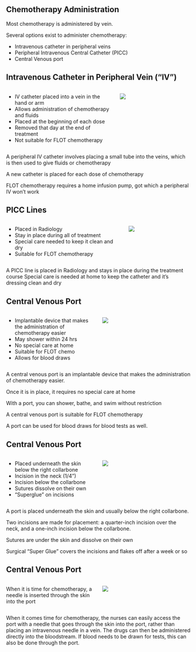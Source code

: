 ## Chemotherapy Administration

Most chemotherapy is administered by vein.

Several options exist to administer chemotherapy:

-   Intravenous catheter in peripheral veins
-   Peripheral Intravenous Central Catheter (PICC)
-   Central Venous port

## Intravenous Catheter in Peripheral Vein ("IV")

:::::: columns
::: {.column width="60%"}
-   IV catheter placed into a vein in the hand or arm
-   Allows administration of chemotherapy and fluids
-   Placed at the beginning of each dose
-   Removed that day at the end of treatment
-   Not suitable for FLOT chemotherapy
:::

:::: {.column width="40%"}
::: {.content-visible unless-format="docx"}
![](https://deidt7p41jzcy.cloudfront.net/peripheral-venous-catheter-427167-7_960_720-pixabay.jpg)
:::
::::
::::::

::: {.content-hidden unless-format="docx"}
A peripheral IV catheter involves placing a small tube into the veins, which is then used to give fluids or chemotherapy

A new catheter is placed for each dose of chemotherapy

FLOT chemotherapy requires a home infusion pump, got which a peripheral IV won't work
:::

## PICC Lines

:::::: columns
::: {.column width="65%"}
-   Placed in Radiology
-   Stay in place during all of treatment
-   Special care needed to keep it clean and dry
-   Suitable for FLOT chemotherapy

:::

:::: {.column width="35%"}
::: {.content-visible unless-format="docx"}
![](https://deidt7p41jzcy.cloudfront.net/comm_picc.jpeg)
:::
::::
::::::

::: {.content-hidden unless-format="docx"}
A PICC line is placed in Radiology and stays in place during the treatment course Special care is needed at home to keep the catheter and it's dressing clean and dry
:::

## Central Venous Port

:::::: columns
::: {.column width="50%"}
-   Implantable device that makes the administration of chemotherapy easier
-   May shower within 24 hrs
-   No special care at home
-   Suitable for FLOT chemo
-   Allows for blood draws
:::

:::: {.column width="50%"}
::: {.content-visible unless-format="docx"}
![](https://deidt7p41jzcy.cloudfront.net/cv_port.png)
:::
::::
::::::

::: {.content-hidden unless-format="docx"}
A central venous port is an implantable device that makes the administration of chemotherapy easier.

Once it is in place, it requires no special care at home

With a port, you can shower, bathe, and swim without restriction

A central venous port is suitable for FLOT chemotherapy

A port can be used for blood draws for blood tests as well.
:::

## Central Venous Port

:::::: columns
::: {.column width="50%"}
-   Placed underneath the skin below the right collarbone
-   Incision in the neck (1/4")
-   Incision below the collarbone
-   Sutures dissolve on their own
-   "Superglue" on incisions
:::

:::: {.column width="50%"}
::: {.content-visible unless-format="docx"}
![](https://deidt7p41jzcy.cloudfront.net/cv_port_1700.png)
:::
::::
::::::

::: {.content-hidden unless-format="docx"}
A port is placed underneath the skin and usually below the right collarbone.

Two incisions are made for placement: a quarter-inch incision over the neck, and a one-inch incision below the collarbone.

Sutures are under the skin and dissolve on their own

Surgical "Super Glue" covers the incisions and flakes off after a week or so
:::

## Central Venous Port

:::::: columns
::: {.column width="50%"}
When it is time for chemotherapy, a needle is inserted through the skin into the port
:::

:::: {.column width="50%"}
::: {.content-visible unless-format="docx"}
![](https://deidt7p41jzcy.cloudfront.net/cv_port_detail_1700.png)
:::
::::
::::::

::: {.content-hidden unless-format="docx"}
When it comes time for chemotherapy, the nurses can easily access the port with a needle that goes through the skin into the port, rather than placing an intravenous needle in a vein. The drugs can then be administered directly into the bloodstream. If blood needs to be drawn for tests, this can also be done through the port.
:::
